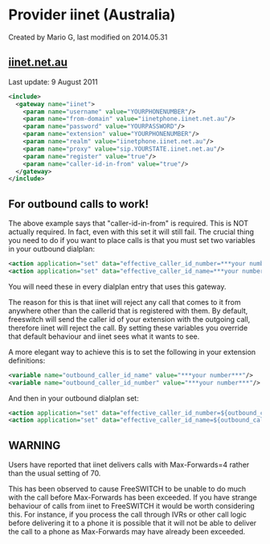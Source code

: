 
# Provider iinet (Australia) 

 Created by  Mario G, last modified on 2014.05.31

## [iinet.net.au](http://iinet.net.au)

Last update: 9 August 2011

  
```xml
<include>
  <gateway name="iinet">
    <param name="username" value="YOURPHONENUMBER"/>
    <param name="from-domain" value="iinetphone.iinet.net.au"/>
    <param name="password" value="YOURPASSWORD"/>
    <param name="extension" value="YOURPHONENUMBER"/>
    <param name="realm" value="iinetphone.iinet.net.au"/>
    <param name="proxy" value="sip.YOURSTATE.iinet.net.au"/>
    <param name="register" value="true"/>
    <param name="caller-id-in-from" value="true"/>
  </gateway>
</include>
```

## For outbound calls to work!

The above example says that "caller-id-in-from" is required. This is NOT actually required. In fact, even with this set it will still fail. The crucial thing you need to do if you want to place calls is that you must set two variables in your outbound dialplan:

```xml
<action application="set" data="effective_caller_id_number=***your number***"/>
<action application="set" data="effective_caller_id_name=***your number***"/>
```

You will need these in every dialplan entry that uses this gateway.

The reason for this is that iinet will reject any call that comes to it from anywhere other than the callerid that is registered with them. By default, freeswitch will send the caller id of your extension with the outgoing call, therefore iinet will reject the call. By setting these variables you override that default behaviour and iinet sees what it wants to see.

A more elegant way to achieve this is to set the following in your extension definitions:

```xml
<variable name="outbound_caller_id_name" value="***your number***"/>
<variable name="outbound_caller_id_number" value="***your number***"/> 
```

And then in your outbound dialplan set:

```xml
<action application="set" data="effective_caller_id_number=${outbound_caller_id_number}"/>
<action application="set" data="effective_caller_id_name=${outbound_caller_id_name}"/> 
```

## WARNING

Users have reported that iinet delivers calls with Max-Forwards=4 rather than the usual setting of 70.

This has been observed to cause FreeSWITCH to be unable to do much with the call before Max-Forwards has been exceeded. If you have strange behaviour of calls from iinet to FreeSWITCH it would be worth considering this. For instance, if you process the call through IVRs or other call logic before delivering it to a phone it is possible that it will not be able to deliver the call to a phone as Max-Forwards may have already been exceeded.


